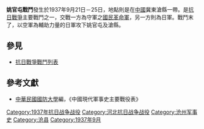{{Infobox Military Conflict|
campaign=|
image=|
caption=|
conflict=姚官屯戰鬥|
date=1937年9月21日－25日|
place=[[中國|中國]]冀東滄縣|
result=21日猛攻姚官屯，兩軍相持數晝夜，並舉行巷戰，雙方傷亡甚重，25日，日軍攻下姚官屯及滄縣|
combatant1=中華民國國民革命軍三軍團39師、67軍吳克仁|
combatant2=日軍之中國派遣軍十師| 
commander1=[[龐炳勛|龐炳勛]]、[[吳克仁|吳克仁]]|
commander2=[[磯谷廉介|磯谷廉介]]、[[中島今朝吾|中島今朝吾]]|
strength1=萬餘|
strength2=萬餘|
casualties1=|
casualties2=|
}}
'''姚官屯戰鬥'''發生於1937年9月21日－25日，地點則是在[[中國|中國]]冀東滄縣一帶。是[[抗日戰爭|抗日戰爭]]主要戰鬥之一，交戰一方為守軍之[[國民革命軍|國民革命軍]]，另一方則為日軍。戰鬥末了，以空軍為輔助力量的日軍攻下姚官屯及滄縣。
==參見==
*[[抗日戰爭戰鬥列表|抗日戰爭戰鬥列表]]
==參考文獻==
*[[中華民國|中華民國]][[國防大學_(臺灣)|國防大學]]編，《中國現代軍事史主要戰役表》

[[Category:1937年抗日战争战役|Category:1937年抗日战争战役]]
[[Category:河北抗日战争战役|Category:河北抗日战争战役]]
[[Category:沧州军事史|Category:沧州军事史]]
[[Category:沧县|Category:沧县]]
[[Category:1937年9月|Category:1937年9月]]